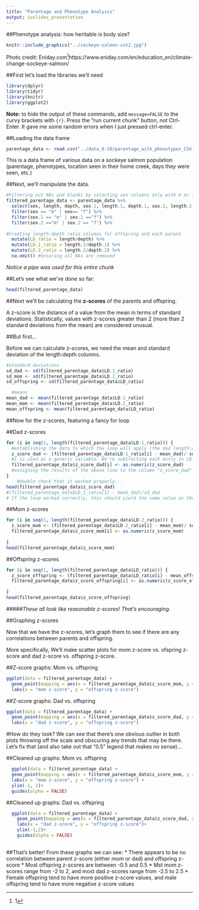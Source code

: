 ```yaml
---
title: "Parentage and Phenotype Analysis"
output: ioslides_presentation
---
```


##Phenotype analysis: how heritable is body size?


```r
knitr::include_graphics("../sockeye-salmon-cut2.jpg")

```

Photo credit: Eniday.com^[1]https://www.eniday.com/en/education_en/climate-change-sockeye-salmon/ 


##First let's load the libraries we'll need

```r
library(dplyr)
library(tidyr)
library(knitr)
library(ggplot2)
```
**Note:** to hide the output of these commands, add `message=FALSE` to the curvy brackets with `{r}`. Press the "run current chunk" button, *not* Ctrl-Enter. It gave me some random errors when I just pressed ctrl-enter.

##Loading the data frame
```r
parentage_data <- read.csv("../data_8-10/parentage_with_phenotypes_CSV.csv")
```
This is a data frame of various data on a sockeye salmon population (parentage, phenotypes, location seen in their home creek, days they were seen, etc.)


##Next, we'll manipulate the data.

```r
#Filtering out NAs and blanks by selecting sex columns only with m or f
filtered_parentage_data <- parentage_data %>%
  select(sex, length, depth, sex.1, length.1, depth.1, sex.2, length.2, depth.2) %>%
  filter(sex == "m" | sex== "f") %>%     
  filter(sex.1 == "m" | sex.1 =="f") %>% 
  filter(sex.2 =="m" | sex.2 == "f") %>% 
  
#Creating length:depth ratio columns for offspring and each parent  
  mutate(LD_ratio = length/depth) %>%     
  mutate(LD.1_ratio = length.1/depth.1) %>% 
  mutate(LD.2_ratio = length.2/depth.2) %>% 
  na.omit() #ensuring all NAs are removed
```
*Notice a pipe was used for this entire chunk*




##Let's see what we've done so far:
```r
head(filtered_parentage_data)

```



##Next we'll be calculating the **z-scores** of the parents and offspring. 


A z-score is the distance of a value from the mean in terms of standard deviations. Statistically, values with z-scores greater than 2 (more than 2 standard deviations from the mean) are considered unusual. 

##But first...

Before we can calculate z-scores, we need the mean and standard deviation of the length:depth columns.
```r
#standard deviations
sd_dad <- sd(filtered_parentage_data$LD.1_ratio)
sd_mom <- sd(filtered_parentage_data$LD.2_ratio)
sd_offspring <- sd(filtered_parentage_data$LD_ratio)  

  #means
mean_dad <- mean(filtered_parentage_data$LD.1_ratio)
mean_mom <- mean(filtered_parentage_data$LD.2_ratio)
mean_offspring <- mean(filtered_parentage_data$LD_ratio)

```




##Now for the z-scores, featuring a fancy for loop

##Dad z-scores
```r

for (i in seq(1, length(filtered_parentage_data$LD.1_ratio))) {   
  #establishing the data to which the loop will apply (the dad length:depth (LD.1) ratio column)
  z_score_dad <- (filtered_parentage_data$LD.1_ratio[i] - mean_dad)/ sd_dad   
  #i is used as a generic variable. We're subtracting each entry in LD.1_ratio from the mean and dividing that difference by the standard deviation
  filtered_parentage_data$z_score_dad[i] <- as.numeric(z_score_dad)  
  #assigning the results of the above line to the column "z_score_dad"
}
    #double check that it worked properly...
head(filtered_parentage_data$z_score_dad)
#(filtered_parentage_data$LD.1_ratio[1] - mean_dad)/sd_dad 
# If the loop worked correctly, this should yield the same value as the first output value from the loop
```

##Mom z-scores

```r

for (i in seq(1, length(filtered_parentage_data$LD.2_ratio))) {
  z_score_mom <- (filtered_parentage_data$LD.2_ratio[i] - mean_mom)/ sd_mom 
  filtered_parentage_data$z_score_mom[i] <- as.numeric(z_score_mom)
  
}
head(filtered_parentage_data$z_score_mom)

```

##Offspring z-scores
```r

for (i in seq(1, length(filtered_parentage_data$LD_ratio))) {
  z_score_offspring <- (filtered_parentage_data$LD_ratio[i] - mean_offspring)/ sd_offspring
  filtered_parentage_data$z_score_offspring[i] <- as.numeric(z_score_offspring)
  
}
head(filtered_parentage_data$z_score_offspring)
```
#####*These all look like reasonable z-scores! That's encouraging.*



##Graphing z-scores

Now that we have the z-scores, let's graph them to see if there are any correlations between parents and offspring. 

More specifically, We'll make scatter plots for mom z-score vs. ofspring z-score and dad z-score vs. offspring z-score.

##Z-score graphs: Mom vs. offspring

```r
ggplot(data = filtered_parentage_data) +
  geom_point(mapping = aes(x = filtered_parentage_data$z_score_mom, y = filtered_parentage_data$z_score_offspring, color = sex, alpha = 0.5))+
  labs(x = "mom z-score", y = "offspring z-score")
```

##Z-score graphs: Dad vs. offspring
```r
ggplot(data = filtered_parentage_data) +
  geom_point(mapping = aes(x = filtered_parentage_data$z_score_dad, y = filtered_parentage_data$z_score_offspring, color = sex, alpha = 0.5))+
  labs(x = "dad z-score", y = "offspring z-score")
```

#How do they look?
We can see that there's one obvious outlier in both plots throwing off the scale and obscuring any trends that may be there. Let's fix that (and also take out that "0.5" legend that makes no sense)...


##Cleaned up graphs: Mom vs. offspring

```r

  ggplot(data = filtered_parentage_data) +
  geom_point(mapping = aes(x = filtered_parentage_data$z_score_mom, y = filtered_parentage_data$z_score_offspring, color = sex, alpha = 0.5))+
  labs(x = "mom z-score", y = "offspring z-score") +
  ylim(-1, 2)+
  guides(alpha = FALSE)
```

##Cleaned up graphs: Dad vs. offspring
```r
  ggplot(data = filtered_parentage_data) +
    geom_point(mapping = aes(x = filtered_parentage_data$z_score_dad, y = filtered_parentage_data$z_score_offspring, color = sex, alpha = 0.5))+
    labs(x = "dad z-score", y = "offspring z-score")+
    ylim(-1,2)+
    guides(alpha = FALSE)
  
```



##That's better! From these graphs we can see:
 * There appears to be no correlation between parent z-score (either mom or dad) and offspring z-score
 * Most offspring z-scores are between -0.5 and 0.5
 * Mst mom z-scores range from -2 to 2, and most dad z-scores range from -2.5 to 2.5
 * Female offspring tend to have more positive z-score values, and male offspring tend to have more negative z-score values


